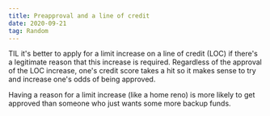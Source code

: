 ```yaml
---
title: Preapproval and a line of credit
date: 2020-09-21
tag: Random
---
```


TIL it's better to apply for a limit increase on a line of credit (LOC) if there's a legitimate reason
that this increase is required. Regardless of the approval of the LOC increase, one's credit score takes a hit
so it makes sense to try and increase one's odds of being approved.

Having a reason for a limit increase (like a home reno) is more likely to get approved than someone who just wants
some more backup funds.
